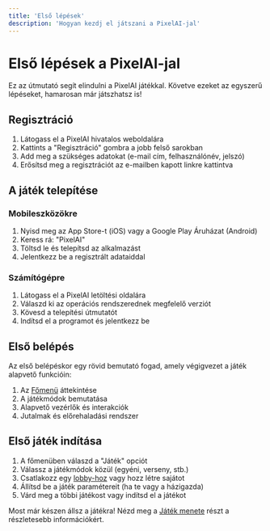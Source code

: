 ```yaml
---
title: 'Első lépések'
description: 'Hogyan kezdj el játszani a PixelAI-jal'
---
```


# Első lépések a PixelAI-jal

Ez az útmutató segít elindulni a PixelAI játékkal. Követve ezeket az egyszerű lépéseket, hamarosan már játszhatsz is!

## Regisztráció

1. Látogass el a PixelAI hivatalos weboldalára
2. Kattints a "Regisztráció" gombra a jobb felső sarokban
3. Add meg a szükséges adatokat (e-mail cím, felhasználónév, jelszó)
4. Erősítsd meg a regisztrációt az e-mailben kapott linkre kattintva

## A játék telepítése

### Mobileszközökre
1. Nyisd meg az App Store-t (iOS) vagy a Google Play Áruházat (Android)
2. Keress rá: "PixelAI"
3. Töltsd le és telepítsd az alkalmazást
4. Jelentkezz be a regisztrált adataiddal

### Számítógépre
1. Látogass el a PixelAI letöltési oldalára
2. Válaszd ki az operációs rendszerednek megfelelő verziót
3. Kövesd a telepítési útmutatót
4. Indítsd el a programot és jelentkezz be

## Első belépés

Az első belépéskor egy rövid bemutató fogad, amely végigvezet a játék alapvető funkcióin:

1. Az [Főmenü](/PixelAI/jatek-menete/fomenu) áttekintése
2. A játékmódok bemutatása
3. Alapvető vezérlők és interakciók
4. Jutalmak és előrehaladási rendszer

## Első játék indítása

1. A főmenüben válaszd a "Játék" opciót
2. Válassz a játékmódok közül (egyéni, verseny, stb.)
3. Csatlakozz egy [lobby-hoz](/PixelAI/jatek-menete/lobby) vagy hozz létre sajátot
4. Állítsd be a játék paramétereit (ha te vagy a házigazda)
5. Várd meg a többi játékost vagy indítsd el a játékot

Most már készen állsz a játékra! Nézd meg a [Játék menete](/PixelAI/jatek-menete/jatek-menete) részt a részletesebb információkért. 